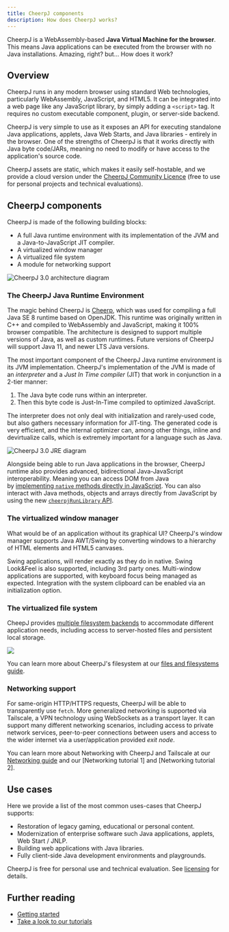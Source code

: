 ```yaml
---
title: CheerpJ components
description: How does CheerpJ works?
---
```


CheerpJ is a WebAssembly-based **Java Virtual Machine for the browser**. This means Java applications can be executed from the browser with no Java installations. Amazing, right? but... How does it work?

## Overview

CheerpJ runs in any modern browser using standard Web technologies, particularly WebAssembly, JavaScript, and HTML5. It can be integrated into a web page like any JavaScript library, by simply adding a `<script>` tag. It requires no custom executable component, plugin, or server-side backend.

CheerpJ is very simple to use as it exposes an API for executing standalone Java applications, applets, Java Web Starts, and Java libraries - entirely in the browser. One of the strengths of CheerpJ is that it works directly with Java byte code/JARs, meaning no need to modify or have access to the application's source code.

CheerpJ assets are static, which makes it easily self-hostable, and we provide a cloud version under the [CheerpJ Community Licence](/cheerpj3/licensing) (free to use for personal projects and technical evaluations).

## CheerpJ components

CheerpJ is made of the following building blocks:

- A full Java runtime environment with its implementation of the JVM and a Java-to-JavaScript JIT compiler.
- A virtualized window manager
- A virtualized file system
- A module for networking support

![CheerpJ 3.0 architecture diagram](/cheerpj3/assets/cheerpj-3-arch.png)

### The CheerpJ Java Runtime Environment

The magic behind CheerpJ is [Cheerp], which was used for compiling a full Java SE 8 runtime based on OpenJDK. This runtime was originally written in C++ and compiled to WebAssembly and JavaScript, making it 100% browser compatible. The architecture is designed to support multiple versions of Java, as well as custom runtimes. Future versions of CheerpJ will support Java 11, and newer LTS Java versions.

The most important component of the CheerpJ Java runtime environment is its JVM implementation. CheerpJ's implementation of the JVM is made of an _interpreter_ and a _Just In Time compiler_ (JIT) that work in conjunction in a 2-tier manner:

1. The Java byte code runs within an interpreter.
2. Then this byte code is Just-In-Time compiled to optimized JavaScript.

The interpreter does not only deal with initialization and rarely-used code, but also gathers necessary information for JIT-ting. The generated code is very efficient, and the internal optimizer can, among other things, inline and devirtualize calls, which is extremely important for a language such as Java.

![CheerpJ 3.0 JRE diagram](/cheerpj3/assets/JRE.png)

Alongside being able to run Java applications in the browser, CheerpJ runtime also provides advanced, bidirectional Java-JavaScript interoperability. Meaning you can access DOM from Java by [implementing `native` methods directly in JavaScript](/cheerpj3/guides/Implementing-Java-native-methods-in-JavaScript). You can also interact with Java methods, objects and arrays directly from JavaScript by using the new [`cheerpjRunLibrary` API](/cheerpj3/reference/cheerpjRunLibrary).

### The virtualized window manager

What would be of an application without its graphical UI? CheerpJ's window manager supports Java AWT/Swing by converting windows to a hierarchy of HTML elements and HTML5 canvases.

Swing applications, will render exactly as they do in native. Swing Look&Feel is also supported, including 3rd party ones. Multi-window applications are supported, with keyboard focus being managed as expected. Integration with the system clipboard can be enabled via an initialization option.

### The virtualized file system

CheepJ provides [multiple filesystem backends](cheerpj3/guides/File-System-support) to accommodate different application needs, including access to server-hosted files and persistent local storage.

![](/cheerpj2/assets/filesystem.png)

You can learn more about CheerpJ's filesystem at our [files and filesystems guide].

### Networking support

For same-origin HTTP/HTTPS requests, CheerpJ will be able to transparently use `fetch`. More generalized networking is supported via Tailscale, a VPN technology using WebSockets as a transport layer. It can support many different networking scenarios, including access to private network services, peer-to-peer connections between users and access to the wider internet via a user/application provided *exit node*.

You can learn more about Networking with CheerpJ and Tailscale at our [Networking guide] and our [Networking tutorial 1] and [Networking tutorial 2].

## Use cases

Here we provide a list of the most common uses-cases that CheerpJ supports:

- Restoration of legacy gaming, educational or personal content.
- Modernization of enterprise software such Java applications, applets, Web Start / JNLP.
- Building web applications with Java libraries.
- Fully client-side Java development environments and playgrounds.

CheerpJ is free for personal use and technical evaluation. See [licensing] for details.

## Further reading

- [Getting started](/cheerpj3/getting-started)
- [Take a look to our tutorials](/cheerpj3/examples)

[cheerp]: /cheerp
[files and filesystems guide]: /cheerpj3/guides/File-System-support
[Networking guide]: /cheerpj3/guides/Networking
[licensing]: /cheerpj3/licensing
